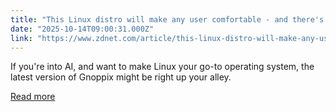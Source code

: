 ```yaml
---
title: "This Linux distro will make any user comfortable - and there's a free version"
date: "2025-10-14T09:00:31.000Z"
link: "https://www.zdnet.com/article/this-linux-distro-will-make-any-user-comfortable-and-theres-a-free-version/"
---
```


If you're into AI, and want to make Linux your go-to operating system, the latest version of Gnoppix might be right up your alley.

[Read more](https://www.zdnet.com/article/this-linux-distro-will-make-any-user-comfortable-and-theres-a-free-version/)
